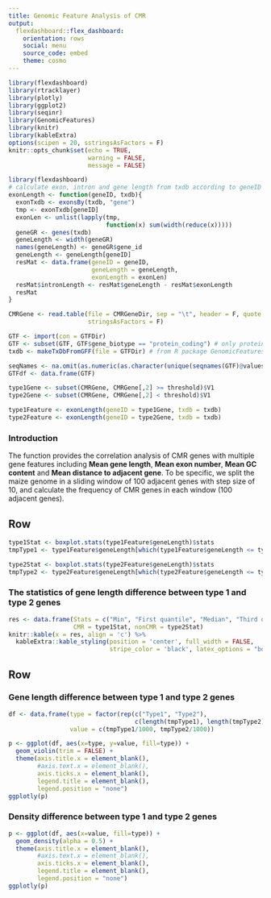 ```yaml
---
title: Genomic Feature Analysis of CMR
output:
  flexdashboard::flex_dashboard:
    orientation: rows
    social: menu
    source_code: embed
    theme: cosmo
---
```


```r
library(flexdashboard)
library(rtracklayer)
library(plotly)
library(ggplot2)
library(seqinr)
library(GenomicFeatures)
library(knitr)
library(kableExtra)
options(scipen = 20, sstringsAsFactors = F)
knitr::opts_chunk$set(echo = TRUE,
                      warning = FALSE,
                      message = FALSE)
```


```r
library(flexdashboard)
# calculate exon, intron and gene length from txdb according to geneID
exonLength <- function(geneID, txdb){
  exonTxdb <- exonsBy(txdb, "gene")
  tmp <- exonTxdb[geneID]
  exonLen <- unlist(lapply(tmp,
                           function(x) sum(width(reduce(x)))))
  geneGR <- genes(txdb)
  geneLength <- width(geneGR)
  names(geneLength) <- geneGR$gene_id
  geneLength <- geneLength[geneID]
  resMat <- data.frame(geneID = geneID,
                       geneLength = geneLength,
                       exonLength = exonLen)
  resMat$intronLength <- resMat$geneLength - resMat$exonLength
  resMat
}

CMRGene <- read.table(file = CMRGeneDir, sep = "\t", header = F, quote = '',
                      stringsAsFactors = F)

GTF <- import(con = GTFDir)
GTF <- subset(GTF, GTF$gene_biotype == "protein_coding") # only protein coding gene are used for downstream analysis
txdb <- makeTxDbFromGFF(file = GTFDir) # from R package GenomicFeatures

seqNames <- na.omit(as.numeric(as.character(unique(seqnames(GTF)@values))))
GTFdf <- data.frame(GTF)

type1Gene <- subset(CMRGene, CMRGene[,2] >= threshold)$V1
type2Gene <- subset(CMRGene, CMRGene[,2] < threshold)$V1

type1Feature <- exonLength(geneID = type1Gene, txdb = txdb)
type2Feature <- exonLength(geneID = type2Gene, txdb = txdb)
```

### Introduction
The function provides the correlation analysis of CMR genes with multiple gene features including **Mean gene length**, **Mean exon number**, **Mean GC content** and **Mean distance to adjacent gene**. To be specific, we split the maize genome in a sliding window of 100 adjacent genes with step size of 10, and calculate the frequency of CMR genes in each window (100 adjacent genes).

Row {data-width=100}
---------------------------------------------------------------

```r
type1Stat <- boxplot.stats(type1Feature$geneLength)$stats
tmpType1 <- type1Feature$geneLength[which(type1Feature$geneLength <= type1Stat[5])]

type2Stat <- boxplot.stats(type2Feature$geneLength)$stats
tmpType2 <- type2Feature$geneLength[which(type2Feature$geneLength <= type2Stat[5])]
```

### The statistics of gene length difference between type 1 and type 2 genes
```r
res <- data.frame(Stats = c("Min", "First quantile", "Median", "Third quantile", "Max"),
                  CMR = type1Stat, nonCMR = type2Stat)
knitr::kable(x = res, align = 'c') %>%
  kableExtra::kable_styling(position = 'center', full_width = FALSE,
                            stripe_color = 'black', latex_options = "bordered")
```



Row {data-width=200}
---------------------------------------------------------------

### Gene length difference between type 1 and type 2 genes
```r
df <- data.frame(type = factor(rep(c("Type1", "Type2"),
                                   c(length(tmpType1), length(tmpType2)))),
                 value = c(tmpType1/1000, tmpType2/1000))

p <- ggplot(df, aes(x=type, y=value, fill=type)) +
  geom_violin(trim = FALSE) +
  theme(axis.title.x = element_blank(),
        #axis.text.x = element_blank(),
        axis.ticks.x = element_blank(),
        legend.title = element_blank(),
        legend.position = "none")
ggplotly(p)
```


### Density difference between type 1 and type 2 genes
```r
p <- ggplot(df, aes(x=value, fill=type)) +
  geom_density(alpha = 0.5) +
  theme(axis.title.x = element_blank(),
        #axis.text.x = element_blank(),
        axis.ticks.x = element_blank(),
        legend.title = element_blank(),
        legend.position = "none")
ggplotly(p)
```

